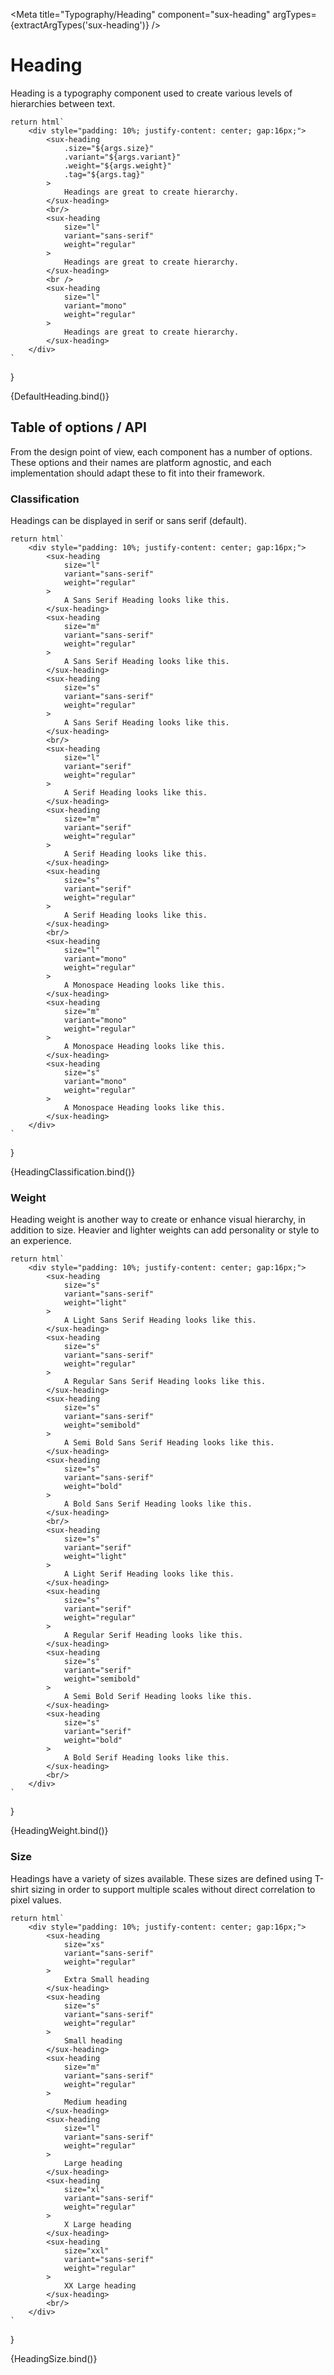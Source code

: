 
<Meta
    title="Typography/Heading"
    component="sux-heading"
    argTypes={extractArgTypes('sux-heading')}
/>

# Heading

Heading is a typography component used to create various levels of hierarchies between text.

    return html`
        <div style="padding: 10%; justify-content: center; gap:16px;">
            <sux-heading 
                .size="${args.size}"
                .variant="${args.variant}"
                .weight="${args.weight}"
                .tag="${args.tag}"
            >
                Headings are great to create hierarchy.
            </sux-heading>
            <br/>
            <sux-heading 
                size="l"
                variant="sans-serif"
                weight="regular"
            >
                Headings are great to create hierarchy.
            </sux-heading>
            <br />
            <sux-heading 
                size="l"
                variant="mono"
                weight="regular"
            >
                Headings are great to create hierarchy.
            </sux-heading>
        </div>
    `
}

<Canvas>
    <Story name="DefaultHeading">{DefaultHeading.bind()}</Story>
</Canvas>

## Table of options / API
From the design point of view, each component has a number of options. These options and their names are platform agnostic, and each implementation should adapt these to fit into their framework.

<ArgsTable of="sux-heading" />

### Classification
Headings can be displayed in serif or sans serif (default).

    return html`
        <div style="padding: 10%; justify-content: center; gap:16px;">
            <sux-heading 
                size="l"
                variant="sans-serif"
                weight="regular"
            >
                A Sans Serif Heading looks like this.
            </sux-heading>
            <sux-heading 
                size="m"
                variant="sans-serif"
                weight="regular"
            >
                A Sans Serif Heading looks like this.
            </sux-heading>
            <sux-heading 
                size="s"
                variant="sans-serif"
                weight="regular"
            >
                A Sans Serif Heading looks like this.
            </sux-heading>
            <br/>
            <sux-heading 
                size="l"
                variant="serif"
                weight="regular"
            >
                A Serif Heading looks like this.
            </sux-heading>
            <sux-heading 
                size="m"
                variant="serif"
                weight="regular"
            >
                A Serif Heading looks like this.
            </sux-heading>
            <sux-heading 
                size="s"
                variant="serif"
                weight="regular"
            >
                A Serif Heading looks like this.
            </sux-heading>
            <br/>
            <sux-heading 
                size="l"
                variant="mono"
                weight="regular"
            >
                A Monospace Heading looks like this.
            </sux-heading>
            <sux-heading 
                size="m"
                variant="mono"
                weight="regular"
            >
                A Monospace Heading looks like this.
            </sux-heading>
            <sux-heading 
                size="s"
                variant="mono"
                weight="regular"
            >
                A Monospace Heading looks like this.
            </sux-heading>
        </div>
    `
}

<Canvas>
    <Story name="HeadingClassification">{HeadingClassification.bind()}</Story>
</Canvas>

### Weight
Heading weight is another way to create or enhance visual hierarchy, in addition to size. Heavier and lighter weights can add personality or style to an experience.

    return html`
        <div style="padding: 10%; justify-content: center; gap:16px;">
            <sux-heading 
                size="s"
                variant="sans-serif"
                weight="light"
            >
                A Light Sans Serif Heading looks like this.
            </sux-heading>
            <sux-heading 
                size="s"
                variant="sans-serif"
                weight="regular"
            >
                A Regular Sans Serif Heading looks like this.
            </sux-heading>
            <sux-heading 
                size="s"
                variant="sans-serif"
                weight="semibold"
            >
                A Semi Bold Sans Serif Heading looks like this.
            </sux-heading>
            <sux-heading 
                size="s"
                variant="sans-serif"
                weight="bold"
            >
                A Bold Sans Serif Heading looks like this.
            </sux-heading>
            <br/>
            <sux-heading 
                size="s"
                variant="serif"
                weight="light"
            >
                A Light Serif Heading looks like this.
            </sux-heading>
            <sux-heading 
                size="s"
                variant="serif"
                weight="regular"
            >
                A Regular Serif Heading looks like this.
            </sux-heading>
            <sux-heading 
                size="s"
                variant="serif"
                weight="semibold"
            >
                A Semi Bold Serif Heading looks like this.
            </sux-heading>
            <sux-heading 
                size="s"
                variant="serif"
                weight="bold"
            >
                A Bold Serif Heading looks like this.
            </sux-heading>
            <br/>
        </div>
    `
}

<Canvas>
    <Story name="HeadingWeight">{HeadingWeight.bind()}</Story>
</Canvas>

### Size
Headings have a variety of sizes available. These sizes are defined using T-shirt sizing in order to support multiple scales without direct correlation to pixel values.

    return html`
        <div style="padding: 10%; justify-content: center; gap:16px;">
            <sux-heading 
                size="xs"
                variant="sans-serif"
                weight="regular"
            >
                Extra Small heading
            </sux-heading>
            <sux-heading 
                size="s"
                variant="sans-serif"
                weight="regular"
            >
                Small heading
            </sux-heading>
            <sux-heading 
                size="m"
                variant="sans-serif"
                weight="regular"
            >
                Medium heading
            </sux-heading>
            <sux-heading 
                size="l"
                variant="sans-serif"
                weight="regular"
            >
                Large heading
            </sux-heading>
            <sux-heading 
                size="xl"
                variant="sans-serif"
                weight="regular"
            >
                X Large heading
            </sux-heading>
            <sux-heading 
                size="xxl"
                variant="sans-serif"
                weight="regular"
            >
                XX Large heading
            </sux-heading>
            <br/>
        </div>
    `
}

<Canvas>
    <Story name="HeadingSize">{HeadingSize.bind()}</Story>
</Canvas>